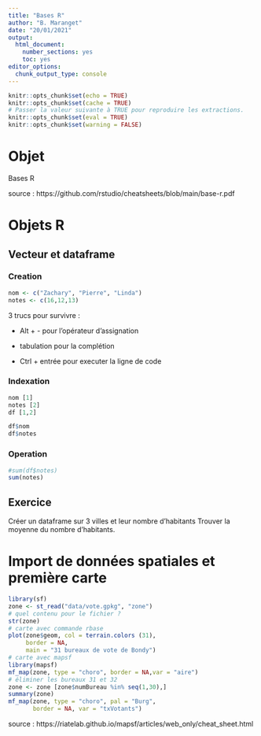 ```yaml
---
title: "Bases R"
author: "B. Maranget"
date: "20/01/2021"
output: 
  html_document: 
    number_sections: yes
    toc: yes
editor_options: 
  chunk_output_type: console
---
```



```r
knitr::opts_chunk$set(echo = TRUE)
knitr::opts_chunk$set(cache = TRUE)
# Passer la valeur suivante à TRUE pour reproduire les extractions.
knitr::opts_chunk$set(eval = TRUE)
knitr::opts_chunk$set(warning = FALSE)
```

# Objet

Bases R

source : https://github.com/rstudio/cheatsheets/blob/main/base-r.pdf


# Objets R


## Vecteur et dataframe

### Creation

```r
nom <- c("Zachary", "Pierre", "Linda")
notes <- c(16,12,13)
```



3 trucs pour survivre :

- Alt + - pour l'opérateur d'assignation

- tabulation pour la complétion

- Ctrl + entrée pour executer la ligne de code

### Indexation

```r
nom [1]
notes [2]
df [1,2]
```

```r
df$nom
df$notes
```

### Operation

```r
#sum(df$notes)
sum(notes)
```

## Exercice


Créer un dataframe sur 3 villes et leur nombre d'habitants
Trouver la moyenne du nombre d'habitants.

# Import de données spatiales et première carte



```r
library(sf)
zone <- st_read("data/vote.gpkg", "zone")
# quel contenu pour le fichier ?
str(zone)
# carte avec commande rbase
plot(zone$geom, col = terrain.colors (31),
     border = NA,
     main = "31 bureaux de vote de Bondy")
# carte avec mapsf
library(mapsf)
mf_map(zone, type = "choro", border = NA,var = "aire")
# éliminer les bureaux 31 et 32
zone <- zone [zone$numBureau %in% seq(1,30),]
summary(zone)
mf_map(zone, type = "choro", pal = "Burg",
       border = NA, var = "txVotants")
``` 

source :
https://riatelab.github.io/mapsf/articles/web_only/cheat_sheet.html




